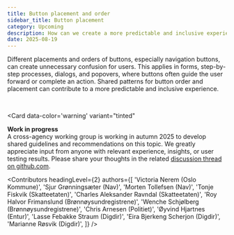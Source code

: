 ```yaml
---
title: Button placement and order
sidebar_title: Button placement
category: Upcoming
description: How can we create a more predictable and inclusive experience by standardizing button placement and order?
date: 2025-08-19
---
```


Different placements and orders of buttons, especially navigation buttons, can create unnecessary confusion for users. This applies in forms, step-by-step processes, dialogs, and popovers, where buttons often guide the user forward or complete an action. Shared patterns for button order and placement can contribute to a more predictable and inclusive experience.

<br/>

<Card
  data-color='warning'
  variant="tinted"
>
**Work in progress** \
A cross-agency working group is working in autumn 2025 to develop shared guidelines and recommendations on this topic. We greatly appreciate input from anyone with relevant experience, insights, or user testing results. Please share your thoughts in the related [discussion thread on github.com](https://github.com/digdir/designsystemet/discussions/1671).
</Card>


<Contributors
  headingLevel={2}
  authors={[
    'Victoria Nerem (Oslo Kommune)',
    'Sjur Grønningsæter (Nav)',
    'Morten Tollefsen (Nav)',
    'Tonje Fiskvik (Skatteetaten)',
    'Charles Aleksander Ravndal (Skatteetaten)',
    'Roy Halvor Frimanslund (Brønnøysundregistrene)',
    'Wenche Schjølberg (Brønnøysundregistrene)',
    'Chris Arnesen (Politiet)',
    'Øyvind Hjartnes (Entur)',
    'Lasse Febakke Straum (Digdir)',
    'Eira Bjerkeng Scherjon (Digdir)',
    'Marianne Røsvik (Digdir)',
  ]}
/>
